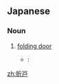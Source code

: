 ==Japanese==
{{ja-kanjitab|お|o1=り|と|k2=ど|r=y|yomi=kun}}

===Noun===
{{ja-noun|おりど}}

# [[folding door]]
#* {{RQ:Botchan}}:
#*: {{ja-usex|ある日の夕方'''折戸'''の蔭に隠れて、とうとう勘太郎を捕まえてやった。|ある ひ の ゆうがた '''おりど''' の かげ に かくれて、 とうとう かんたろう を つらまえて やった。|One certain evening I hid myself behind a folding-gate of the fence and caught him in the act.}}

[[zh:折戸]]